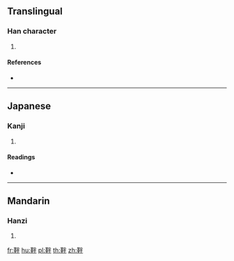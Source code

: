 {{character info/new}}
==Translingual==

===Han character===
{{Han char|rn=177|rad=革|as=05|sn=14|four=49450|canj=TJFQ}}

# {{defn|Han|sort=革05}}

====References====
* {{Han ref|kx=1386.230|dkj=42766|dj=1900.400|hdz=74332.040|uh=977D|ud=38781|bh=E4BF|bd=58559}}

----

==Japanese==

===Kanji===
{{ja-kanji|grade=|rs=革05}}

# {{defn|lang=ja|sort=革05}}

====Readings====
* {{ja-readings|on=[[ばん]] (ban), [[はん]] (han)|kun=[[きずな]] (kizuna)}}

----

==Mandarin==

===Hanzi===
{{cmn-hanzi|pin=[[bàn]] ([[ban4]])|wg=pan<sup>4</sup>}}

# {{defn|lang=cmn|sort=革05}}

[[fr:靽]]
[[hu:靽]]
[[pl:靽]]
[[th:靽]]
[[zh:靽]]